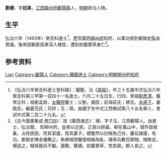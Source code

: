 {{Otheruses|other=名为刘琏的其他人物|刘琏}}
{{明清人物信息框
| 姓名 = 劉璉
| 原名 =
| 圖片名稱= 
| 圖片大小 =
| 圖片說明 = 
| 最高職務 = 廣西柳州府知府
| 國家 = 大明 
| 爵位 =
| 籍貫 = [[江西|江西]][[饒州府|饒州府]][[鄱陽縣|鄱陽縣]]
| 族裔 = 
| 字號 = 
| 諡號 =
| 出生日期 = 天順三年（1459年）六月二十五日
| 出生地點 =
| 逝世日期 = 卒年不詳 
| 逝世地點 =
| 墓葬 =
| 配偶 = 姚氏、范氏
| 親屬 = 
| 出身 =
* 弘治六年癸丑科同進士出身
| 經歷 =
| 著作 = 
}}
'''劉璉'''{{BD|1459年||？年||}}，字'''廷美'''，[[江西|江西]][[饒州府|饒州府]][[鄱陽縣|鄱陽縣]]人，[[明朝|明朝]]政治人物。

== 生平 ==
弘治六年（1493年）癸丑科進士<ref>《弘治六年癸丑科進士登科錄》：醫籍，治《[[易經|易經]]》，年三十五歲中式弘治六年癸丑科第三甲第一百四十一名進士。六月二十五日生，行四，曾祖[[劉彥清|劉彥清]]，醫學正科；祖劉孟啟，[[太醫院|太醫院]]醫士；父劉，甫田；前母莊氏；繆氏。[[永感下|永感下]]，妻姚氏，繼妻范氏；兄珙；玉；璋。由國子生中式江西鄉試第八十五名舉人，會試中式第二百二十九名。</ref>。歷官廣西[[柳州府|柳州府]]知府，以軍功得到都御史[[陈金_(明朝)|陈金]]賞識。後來因剿匪孤軍深入被捉，遭到剖腹實草身亡<ref>《古今圖書集成·[[s:欽定古今圖書集成/明倫彙編/官常典/第739卷|卷739]]》：按《廣西通志》：璉，字子玉，江西鄱陽人。由進士，弘治間， 知柳州府。豈弟以近民，正直以帥屬。柳在萬山中，城外皆賊巢，占掠民田，焚其室廬，質其妻子。璉奮然以討賊為己任，屢征諸獞，有功。都御史陳金優薦之。魚蜂賊周鑒復相煽為亂，璉率兵數百禦賊。賊敗走。璉追之，賊偵援兵不繼，還戰，獲璉。剖腹實草，焚其屍。郡人哀之。</ref>。

== 参考资料 ==
{{reflist}}

{{start box}}
{{s-off}}
{{s-before|[[楊簡_(弘治進士)|楊簡]]}}
{{s-title|明朝柳州府知府|正德年間}}
{{s-after|[[姜桂|-{姜}-桂]]}}
{{end box}}

{{弘治六年癸丑科殿试金榜}}

{{Authority control}}
{{DEFAULTSORT:Liu刘}}
[[Category:刘姓|Lian]]
[[Category:鄱陽人|Category:鄱陽人]]
[[Category:醫籍進士|Category:醫籍進士]]
[[Category:明朝柳州府知府|Category:明朝柳州府知府]]